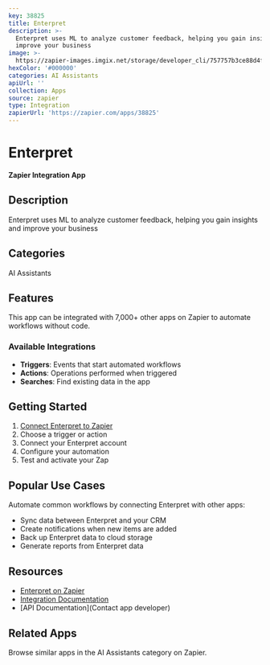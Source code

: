```yaml
---
key: 38825
title: Enterpret
description: >-
  Enterpret uses ML to analyze customer feedback, helping you gain insights and
  improve your business
image: >-
  https://zapier-images.imgix.net/storage/developer_cli/757757b3ce88d4f8195cb770ace3e862.png?auto=format%2Ccompress&ixlib=python-3.0.0&q=50
hexColor: '#000000'
categories: AI Assistants
apiUrl: ''
collection: Apps
source: zapier
type: Integration
zapierUrl: 'https://zapier.com/apps/38825'
---
```

# Enterpret

**Zapier Integration App**

## Description

Enterpret uses ML to analyze customer feedback, helping you gain insights and improve your business

## Categories

AI Assistants

## Features

This app can be integrated with 7,000+ other apps on Zapier to automate workflows without code.

### Available Integrations

- **Triggers**: Events that start automated workflows
- **Actions**: Operations performed when triggered
- **Searches**: Find existing data in the app

## Getting Started

1. [Connect Enterpret to Zapier](https://zapier.com/apps/38825)
2. Choose a trigger or action
3. Connect your Enterpret account
4. Configure your automation
5. Test and activate your Zap

## Popular Use Cases

Automate common workflows by connecting Enterpret with other apps:

- Sync data between Enterpret and your CRM
- Create notifications when new items are added
- Back up Enterpret data to cloud storage
- Generate reports from Enterpret data

## Resources

- [Enterpret on Zapier](https://zapier.com/apps/38825)
- [Integration Documentation](https://zapier.com/apps/38825/integrations)
- [API Documentation](Contact app developer)

## Related Apps

Browse similar apps in the AI Assistants category on Zapier.

